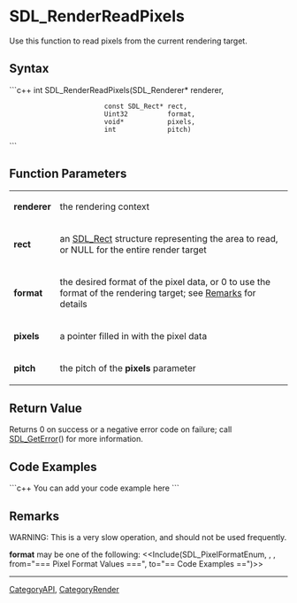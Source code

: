<!-- pragma section-numbers off -->
<!-- pragma disable-camelcase -->

= SDL_RenderReadPixels =
Use this function to read pixels from the current rendering target.


== Syntax ==
```c++
int SDL_RenderReadPixels(SDL_Renderer*   renderer,
                         const SDL_Rect* rect,
                         Uint32          format,
                         void*           pixels,
                         int             pitch)
```

== Function Parameters ==
{|
|'''renderer'''
|the rendering context
|-
|'''rect'''
|an [[SDL_Rect]] structure representing the area to read, or NULL for the entire render target
|-
|'''format'''
|the desired format of the pixel data, or 0 to use the format of the rendering target; see [[#format|Remarks]] for details
|-
|'''pixels'''
|a pointer filled in with the pixel data
|-
|'''pitch'''
|the pitch of the '''pixels''' parameter
|}

== Return Value ==
Returns 0 on success or a negative error code on failure; call [[SDL_GetError]]() for more information.

== Code Examples ==
```c++
You can add your code example here
```

== Remarks ==
WARNING: This is a very slow operation, and should not be used frequently. 

<span id="format"></span> '''format''' may be one of the following:
<<Include(SDL_PixelFormatEnum, , , from="=== Pixel Format Values ===", to="== Code Examples ==")>>


----
[[CategoryAPI]], [[CategoryRender]]
